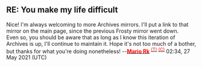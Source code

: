== RE: You make my life difficult ==

Nice! I'm always welcoming to more Archives mirrors. I'll put a link to that mirror on the main page, since the previous Frosty mirror went down.<br>Even so, you should be aware that as long as I know this iteration of Archives is up, I'll continue to maintain it. Hope it's not too much of a bother, but thanks for what you're doing nonetheless! --[[User:Mario Rk|'''<span class="Xc6" style="color:#FF0000;">Mario Rk</span>''']] <sup>[[User talk:Mario Rk|<span class="Xc6" style="color:#FF0000;">(T)</span>]] [[Special:Contributions/Mario Rk|<span class="Xc6" style="color:#FF0000;">(C)</span>]]</sup> 02:34, 27 May 2021 (UTC)
